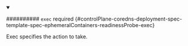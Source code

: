 


<details className="config-field" data-expandable="true" open>
<summary>

########## `exec` <span className="config-field-required" data-required="false">required</span> <span className="config-field-type"></span> <span className="config-field-default"></span> <span className="config-field-enum"></span> {#controlPlane-coredns-deployment-spec-template-spec-ephemeralContainers-readinessProbe-exec}

Exec specifies the action to take.

</summary>

<PartialExecreference />


</details>
